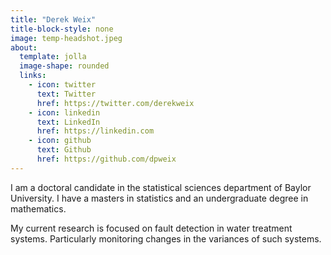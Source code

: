 ```yaml
---
title: "Derek Weix"
title-block-style: none
image: temp-headshot.jpeg
about:
  template: jolla
  image-shape: rounded
  links:
    - icon: twitter
      text: Twitter
      href: https://twitter.com/derekweix
    - icon: linkedin
      text: LinkedIn
      href: https://linkedin.com
    - icon: github
      text: Github
      href: https://github.com/dpweix
---
```


I am a doctoral candidate in the statistical sciences department of Baylor University. I have a masters in statistics and an undergraduate degree in mathematics.

My current research is focused on fault detection in water treatment systems. Particularly monitoring changes in the variances of such systems.
